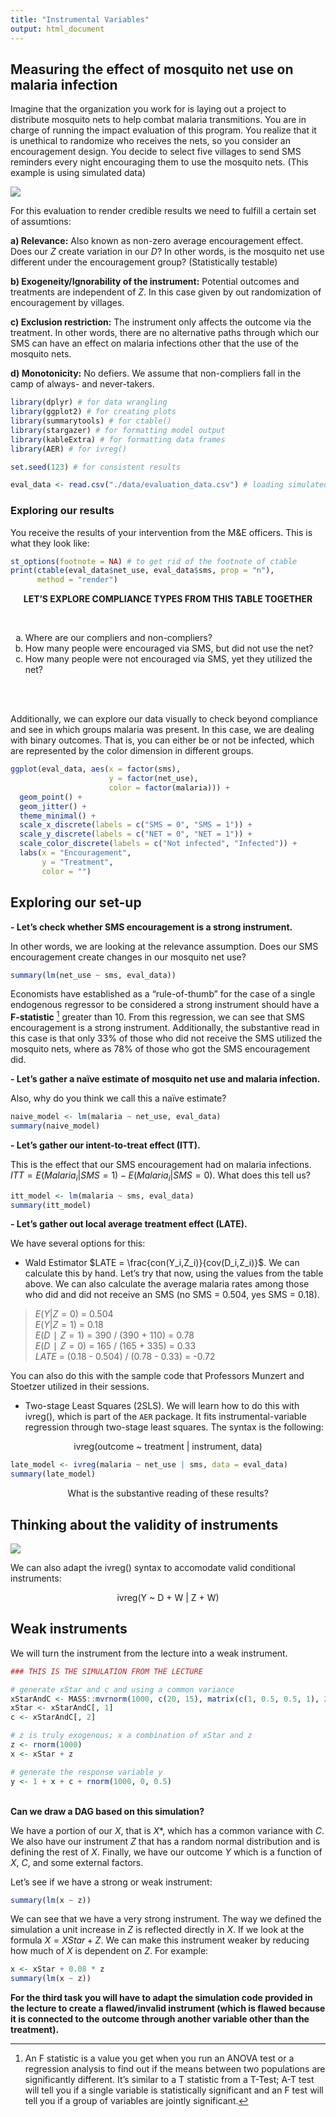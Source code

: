 ```yaml
---
title: "Instrumental Variables"
output: html_document
---
```

## Measuring the effect of mosquito net use on malaria infection

Imagine that the organization you work for is laying out a project to distribute mosquito nets to help combat malaria transmitions. You are in charge of running the impact evaluation of this program. You realize that it is unethical to randomize who receives the nets, so you consider an encouragement design. You decide to select five villages to send SMS reminders every night encouraging them to use the mosquito nets. (This example is using simulated data)

![](./data/dag_program.png)

For this evaluation to render credible results we need to fulfill a certain set of assumtions:

**a) Relevance:** Also known as non-zero average encouragement effect. Does our $Z$ create variation in our $D$? In other words, is the mosquito net use different under the encouragement group? (Statistically testable)

**b) Exogeneity/Ignorability of the instrument:** Potential outcomes and treatments are independent of $Z$. In this case given by out randomization of encouragement by villages.

**c) Exclusion restriction:** The instrument only affects the outcome via the treatment. In other words, there are no alternative paths through which our SMS can have an effect on malaria infections other that the use of the mosquito nets.

**d) Monotonicity:** No defiers. We assume that non-compliers fall in the camp of always- and never-takers.

```r

library(dplyr) # for data wrangling
library(ggplot2) # for creating plots
library(summarytools) # for ctable()
library(stargazer) # for formatting model output
library(kableExtra) # for formatting data frames
library(AER) # for ivreg()

set.seed(123) # for consistent results

eval_data <- read.csv("./data/evaluation_data.csv") # loading simulated data frame of the intervention

```


### Exploring our results
You receive the results of your intervention from the M&E officers. This is what they look like:

```r
st_options(footnote = NA) # to get rid of the footnote of ctable
print(ctable(eval_data$net_use, eval_data$sms, prop = "n"), 
      method = "render")
```

<center>**LET'S EXPLORE COMPLIANCE TYPES FROM THIS TABLE TOGETHER**</center><br>

a) Where are our compliers and non-compliers?
b) How many people were encouraged via SMS, but did not use the net?
c) How many people were not encouraged via SMS, yet they utilized the net?

<br>
<br>

Additionally, we can explore our data visually to check beyond compliance and see in which groups malaria was present. In this case, we are dealing with binary outcomes. That is, you can either be or not be infected, which are represented by the color dimension in different groups.


```r
ggplot(eval_data, aes(x = factor(sms), 
                      y = factor(net_use), 
                      color = factor(malaria))) +
  geom_point() +
  geom_jitter() +
  theme_minimal() +
  scale_x_discrete(labels = c("SMS = 0", "SMS = 1")) +
  scale_y_discrete(labels = c("NET = 0", "NET = 1")) +
  scale_color_discrete(labels = c("Not infected", "Infected")) +
  labs(x = "Encouragement",
       y = "Treatment",
       color = "")
```

## Exploring our set-up

**- Let's check whether SMS encouragement is a strong instrument.** <p>
In other words, we are looking at the relevance assumption. Does our SMS encouragement create changes in our mosquito net use?

```r
summary(lm(net_use ~ sms, eval_data))
```
Economists have established as a "rule-of-thumb" for the case of a single endogenous regressor to be considered a strong instrument should have a **F-statistic** ^[An F statistic is a value you get when you run an ANOVA test or a regression analysis to find out if the means between two populations are significantly different. It’s similar to a T statistic from a T-Test; A-T test will tell you if a single variable is statistically significant and an F test will tell you if a group of variables are jointly significant.] greater than 10. From this regression, we can see that SMS encouragement is a strong instrument. Additionally, the substantive read in this case is that only 33% of those who did not receive the SMS utilized the mosquito nets, where as 78% of those who got the SMS encouragement did. 
<p><p>
**- Let's gather a naïve estimate of mosquito net use and malaria infection.** <p>
Also, why do you think we call this a naïve estimate?

```r
naive_model <- lm(malaria ~ net_use, eval_data)
summary(naive_model)
```
<p><p>
**- Let's gather our intent-to-treat effect (ITT).** <p>
This is the effect that our SMS encouragement had on malaria infections. $ITT = E(Malaria_i|SMS=1) - E(Malaria_i|SMS=0)$. What does this tell us?

```r
itt_model <- lm(malaria ~ sms, eval_data)
summary(itt_model)
```
<p><p>
**- Let's gather out local average treatment effect (LATE).**<p>
We have several options for this:

- Wald Estimator $LATE = \frac{con(Y_i,Z_i)}{cov(D_i,Z_i)}$. We can calculate this by hand. Let's try that now, using the values from the table above. We can also calculate the average malaria rates among those who did and did not receive an SMS (no SMS = 0.504, yes SMS = 0.18).

>$E(Y | Z = 0)$ = 0.504 <br>
>$E(Y | Z = 1)$ = 0.18 <br>
>$E(D ∣ Z = 1)$ = 390 / (390 + 110) = 0.78 <br>
>$E(D ∣ Z = 0)$ = 165 / (165 + 335) = 0.33 <br>
>$LATE$ = (0.18 - 0.504) / (0.78 - 0.33) = -0.72 <br>

You can also do this with the sample code that Professors Munzert and Stoetzer utilized in their sessions. 

- Two-stage Least Squares (2SLS). We will learn how to do this with ivreg(), which is part of the `AER` package. It fits instrumental-variable regression through two-stage least squares. The syntax is the following:

<center>ivreg(outcome ~ treatment | instrument, data)</center>
 <p>

```r
late_model <- ivreg(malaria ~ net_use | sms, data = eval_data)
summary(late_model)
```
<p><center>What is the substantive reading of these results?</center> 

## Thinking about the validity of instruments

![](./data/validity_ivs.png)
<p>
We can also adapt the ivreg() syntax to accomodate valid conditional instruments:

<center>ivreg(Y ~ D + W | Z + W)</center>

<p><p>

## Weak instruments

We will turn the instrument from the lecture into a weak instrument.

```r
### THIS IS THE SIMULATION FROM THE LECTURE

# generate xStar and c and using a common variance
xStarAndC <- MASS::mvrnorm(1000, c(20, 15), matrix(c(1, 0.5, 0.5, 1), 2, 2))
xStar <- xStarAndC[, 1]
c <- xStarAndC[, 2]

# z is truly exogenous; x a combination of xStar and z
z <- rnorm(1000)
x <- xStar + z

# generate the response variable y
y <- 1 + x + c + rnorm(1000, 0, 0.5)
```
<br>
**Can we draw a DAG based on this simulation?**<p>

We have a portion of our $X$, that is $X*$, which has a common variance with $C$. We also have our instrument $Z$ that has a random normal distribution and is defining the rest of $X$. Finally, we have our outcome $Y$ which is a function of $X$, $C$, and some external factors.

Let's see if we have a strong or weak instrument:

```r
summary(lm(x ~ z))
```

We can see that we have a very strong instrument. The way we defined the simulation a unit increase in $Z$ is reflected directly in $X$. If we look at the formula $X = XStar + Z$. We can make this instrument weaker by reducing how much of $X$ is dependent on $Z$. For example:

```r
x <- xStar + 0.08 * z
summary(lm(x ~ z))
```


**For the third task you will have to adapt the simulation code provided in the lecture to create a flawed/invalid instrument (which is flawed because it is connected to the outcome through another variable other than the treatment).**

